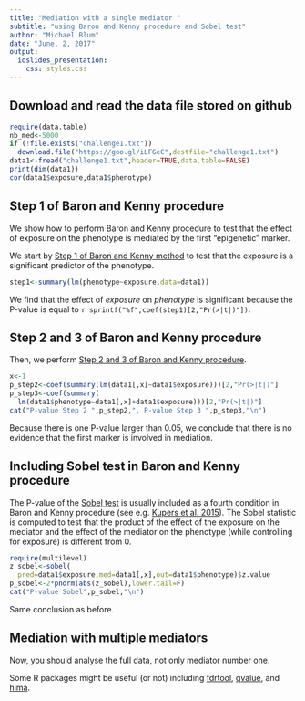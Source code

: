 ```yaml
---
title: "Mediation with a single mediator "
subtitle: "using Baron and Kenny procedure and Sobel test"
author: "Michael Blum"
date: "June, 2, 2017"
output:
  ioslides_presentation:
    css: styles.css
---
```

## Download and read the data file stored on github

```r
require(data.table)
nb_med<-5000
if (!file.exists("challenge1.txt"))
  download.file("https://goo.gl/iLFGeC",destfile="challenge1.txt")
data1<-fread("challenge1.txt",header=TRUE,data.table=FALSE)
print(dim(data1))
cor(data1$exposure,data1$phenotype)
```

## Step 1 of Baron and Kenny procedure 

We show how to perform Baron and Kenny procedure to test that the effect of exposure on the phenotype is mediated by the first "epigenetic" marker.

We start by [Step 1 of Baron and Kenny method](https://goo.gl/NG0yro) to test that the exposure is a significant predictor of the phenotype.

```r
step1<-summary(lm(phenotype~exposure,data=data1))
```

We find that the effect of *exposure* on  *phenotype* is significant because the P-value is equal to `r sprintf("%f",coef(step1)[2,"Pr(>|t|)"])`.

## Step 2 and 3 of Baron and Kenny procedure 

Then, we perform [Step 2 and 3 of Baron and Kenny procedure](https://goo.gl/NG0yro).
```r
x<-1
p_step2<-coef(summary(lm(data1[,x]~data1$exposure)))[2,"Pr(>|t|)"]
p_step3<-coef(summary(
  lm(data1$phenotype~data1[,x]+data1$exposure)))[2,"Pr(>|t|)"]
cat("P-value Step 2 ",p_step2,", P-value Step 3 ",p_step3,"\n")
```
Because there is one P-value larger than $0.05$, we conclude that there is no evidence that the first marker is involved in mediation.

## Including Sobel test in Baron and Kenny procedure 

The P-value of the [Sobel test](https://en.wikipedia.org/wiki/Sobel_test) is usually included as a fourth condition in Baron and Kenny procedure (see e.g.  [Kupers et al. 2015](https://www.ncbi.nlm.nih.gov/pmc/articles/PMC4588868/)). The Sobel statistic is computed to test that the product of the effect of the exposure on the mediator and the effect of the mediator on the phenotype (while controlling for exposure) is different from 0.
```r
require(multilevel)
z_sobel<-sobel(
  pred=data1$exposure,med=data1[,x],out=data1$phenotype)$z.value
p_sobel<-2*pnorm(abs(z_sobel),lower.tail=F)
cat("P-value Sobel",p_sobel,"\n")
```
Same conclusion as before.

## Mediation with multiple mediators

Now, you should analyse the full data, not only mediator number one.

Some R packages might be useful (or not) including [fdrtool](https://cran.r-project.org/web/packages/fdrtool/index.html), [qvalue](http://bioconductor.org/packages/release/bioc/html/qvalue.html), and [hima](https://github.com/YinanZheng/HIMA).

